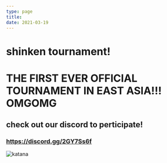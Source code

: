 ```yaml
---
type: page
title: 
date: 2021-03-19
---
```

# shinken tournament!
# THE FIRST EVER OFFICIAL TOURNAMENT IN EAST ASIA!!! OMGOMG
## check out our discord to perticipate!

###   https://discord.gg/2GY7Ss6f  

![katana](./images/katana.jpg)

